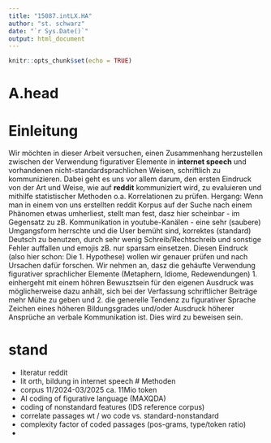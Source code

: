 ```yaml
---
title: "15087.intLX.HA"
author: "st. schwarz"
date: "`r Sys.Date()`"
output: html_document
---
```


```r
knitr::opts_chunk$set(echo = TRUE)
```

# A.head
# Einleitung
Wir möchten in dieser Arbeit versuchen, einen Zusammenhang herzustellen zwischen der Verwendung figurativer Elemente in **internet speech** und vorhandenen nicht-standardsprachlichen Weisen, schriftlich zu kommunizieren. Dabei geht es uns vor allem darum, den ersten Eindruck von der Art und Weise, wie auf **reddit** kommuniziert wird, zu evaluieren und mithilfe statistischer Methoden o.a. Korrelationen zu prüfen. 
Hergang: Wenn man in einem von uns erstellten reddit Korpus auf der Suche nach einem Phänomen etwas umherliest, stellt man fest, dasz hier scheinbar - im Gegensatz zu zB. Kommunikation in youtube-Kanälen - eine sehr (saubere) Umgangsform herrschte und die User bemüht sind, korrektes (standard) Deutsch zu benutzen, durch sehr wenig Schreib/Rechtschreib und sonstige Fehler auffallen und emojis zB. nur sparsam einsetzen. Diesen Eindruck (also hier schon: Die 1. Hypothese) wollen wir genauer prüfen und nach Ursachen dafür forschen. Wir nehmen an, dasz die gehäufte Verwendung figurativer sprachlicher Elemente (Metaphern, Idiome, Redewendungen) 1. einhergeht mit einem höhren Bewusztsein für den eigenen Ausdruck was möglicherweise dazu anhält, sich bei der Verfassung schriftlicher Beiträge mehr Mühe zu geben und 2. die generelle Tendenz zu figurativer Sprache Zeichen eines höheren Bildungsgrades und/oder Ausdruck höherer Ansprüche an verbale Kommunikation ist. Dies wird zu beweisen sein.

# stand
- literatur reddit
- lit orth, bildung in internet speech
# Methoden
- corpus 11/2024-03/2025 ca. 11Mio token
- AI coding of figurative language (MAXQDA)
- coding of nonstandard features (IDS reference corpus)
- correlate passages wt / wo code vs. standard-nonstandard
- complexity factor of coded passages (pos-grams, type/token ratio)
- 

